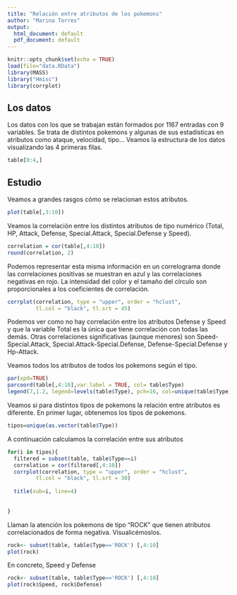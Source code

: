 ```yaml
---
title: "Relación entre atributos de los pokemons"
author: "Marina Torres"
output:
  html_document: default
  pdf_document: default
---
```



```r
knitr::opts_chunk$set(echo = TRUE)
load(file="data.RData")
library(MASS)
library("Hmisc")
library(corrplot)
```

## Los datos
Los datos con los que se trabajan están formados por 1167 entradas con 9 variables. Se trata de distintos pokemons y algunas de sus estadísticas en atributos como ataque, velocidad, tipo... Veamos la estructura de los datos visualizando las 4 primeras filas.

```r
table[0:4,]

```


## Estudio
Veamos a grandes rasgos cómo se relacionan estos atributos.


```r
plot(table[,3:10])

```

Veamos la correlación entre los distintos atributos de tipo numérico (Total, HP, Attack, Defense, Special.Attack, Special.Defense y Speed).

```r
correlation = cor(table[,4:10])
round(correlation, 2)

```



Podemos representar esta misma información en un correlograma donde las correlaciones positivas se muestran en azul y las correlaciones negativas en rojo. La intensidad del color y el tamaño del círculo son proporcionales a los coeficientes de correlación.
```r

corrplot(correlation, type = "upper", order = "hclust", 
         tl.col = "black", tl.srt = 45)

```

Podemos ver como no hay correlación entre los atributos Defense y Speed y que la variable Total es la única que tiene correlación con todas las demás. Otras correlaciones significativas (aunque menores) son Speed-Special.Attack, Special.Attack-Special.Defense, Defense-Special.Defense y Hp-Attack.

Veamos todos los atributos de todos los pokemons según el tipo.
```r
par(xpd=TRUE)
parcoord(table[,4:10],var.label = TRUE, col= table$Type)
legend(7,1.2, legend=levels(table$Type), pch=16, col=unique(table$Type),pt.cex = 1 , cex=0.51)


```



Veamos si para distintos tipos de pokemons la relación entre atributos es diferente.
En primer lugar, obtenemos los tipos de pokemons.
```r
 
tipos=unique(as.vector(table$Type))

```

A continuación calculamos la correlación entre sus atributos

```r

for(i in tipos){
  filtered = subset(table, table$Type==i)
  correlation = cor(filtered[,4:10])
  corrplot(correlation, type = "upper", order = "hclust", 
         tl.col = "black", tl.srt = 30)
  
  title(sub=i, line=4)
    
  
}
```


Llaman la atención los pokemons de tipo "ROCK" que tienen atributos correlacionados de forma negativa. Visualicémoslos.

```r
rock<- subset(table, table$Type=='ROCK') [,4:10]
plot(rock)
```


En concreto, Speed y Defense

```r
rock<- subset(table, table$Type=='ROCK') [,4:10]
plot(rock$Speed, rock$Defense)
```